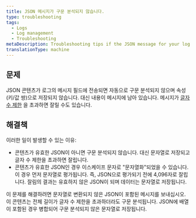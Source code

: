 ```yaml
---
title: JSON 메시지가 구문 분석되지 않습니다.
type: troubleshooting
tags:
  - Logs
  - Log management
  - Troubleshooting
metaDescription: Troubleshooting tips if the JSON message for your log isn't being parsed in New Relic.
translationType: machine
---
```


## 문제

JSON 콘텐츠가 로그의 메시지 필드에 전송되면 자동으로 구문 분석되지 않으며 속성(키/값 쌍)으로 저장되지 않습니다. 대신 내용이 메시지에 남아 있습니다. 메시지가 [글자 수 제한](/docs/logs/troubleshooting/log-message-truncated/) 을 초과하면 잘릴 수도 있습니다.

## 해결책

이러한 일이 발생할 수 있는 이유:

* 콘텐츠가 유효한 JSON이 아니면 구문 분석되지 않습니다. 대신 문자열로 저장되고 글자 수 제한을 초과하면 잘립니다.
* 콘텐츠가 유효한 JSON인 경우 이스케이프 문자로 "문자열화"되었을 수 있습니다. 이 경우 먼저 문자열로 평가됩니다. 즉, JSON으로 평가되기 전에 4,096자로 잘립니다. 잘림의 결과는 유효하지 않은 JSON이 되며 데이터는 문자열로 저장됩니다.

이 문제를 해결하려면 문자열로 변환되지 않은 JSON이 포함된 메시지를 보내십시오. 이 콘텐츠는 전체 길이가 글자 수 제한을 초과하더라도 구문 분석됩니다. JSON에 배열이 포함된 경우 병합되어 구문 분석되지 않은 문자열로 저장됩니다.
